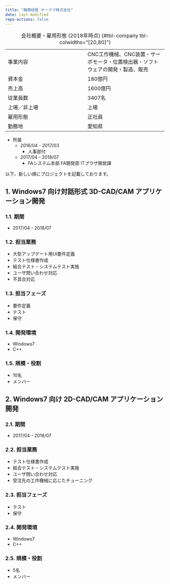 ```yaml
---
title: "職務経歴 オークマ株式会社"
date: last-modified
repo-actions: false
---
```


:会社概要・雇用形態 (2018年時点) {#tbl-company tbl-colwidths="[20,80]"}

|              |                                                                                |
| :---         | :---                                                                           |
| 事業内容     | CNC工作機械、CNC装置・サーボモータ・位置検出器・ソフトウェアの開発・製造、販売 |
| 資本金       | 180億円                                                                        |
| 売上高       | 1600億円                                                                       |
| 従業員数     | 3407名                                                                         |
| 上場／非上場 | 上場                                                                           |
| 雇用形態     | 正社員                                                                         |
| 勤務地       | 愛知県                                                                         |


- 所属
    - 2016/04 - 2017/03
        - 人事部付
    - 2017/04 - 2018/07
        - FAシステム本部 FA開発部 ITプラザ開発課

<!--
**入社動機**

- IT業界に入りたかったものの当時の求人で主流であった業務システムへの関心がなかったため、具体的にモノを動かすプロダクトに携わってみたいという思いがありました。
- 工作機械業界の中でも技術的に最先端を行く会社であったため、知的好奇心を満たしつつ仕事に取り組めると考えました。

**退職動機**

- 入社を機に札幌から愛知県に転居しており、住みやすさを確保するために札幌に戻る決断をしましたが、札幌拠点がないため勤続できなくなってしまいました。
- 業務内容は協力会社との業務調整ばかりで Windows アプリエンジニアとしての実装力が全く身に付かない環境であったためエンジニアとしてのキャリアが不安になりました。
-->

以下、新しい順にプロジェクトを記載しております。

## 1. Windows7 向け対話形式 3D-CAD/CAM アプリケーション開発

### 1.1. 期間

- 2017/04 - 2018/07

### 1.2. 担当業務

- 大型アップデート用UI要件定義
- テスト仕様書作成
- 結合テスト・システムテスト実施
- ユーザ問い合わせ対応
- 不具合対応

### 1.3. 担当フェーズ

- 要件定義
- テスト
- 保守

### 1.4. 開発環境

- Windows7
- C++

### 1.5. 規模・役割

- 10名
- メンバー

## 2. Windows7 向け 2D-CAD/CAM アプリケーション開発

### 2.1. 期間

- 2017/04 - 2018/07

### 2.2. 担当業務

- テスト仕様書作成
- 結合テスト・システムテスト実施
- ユーザ問い合わせ対応
- 受注先の工作機械に応じたチューニング

### 2.3. 担当フェーズ

- テスト
- 保守

### 2.4. 開発環境

- Windows7
- C++

### 2.5. 規模・役割

- 5名
- メンバー
